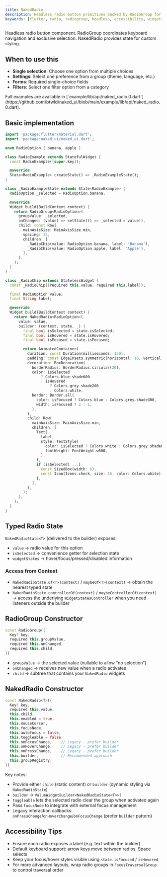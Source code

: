 ```yaml
---
title: NakedRadio
description: Headless radio button primitives backed by RadioGroup for exclusive selection
keywords: [flutter, radio, radiogroup, headless, accessibility, widgetstate]
---
```


Headless radio button component. RadioGroup coordinates keyboard navigation and exclusive selection. NakedRadio provides state for custom styling.

## When to use this

- **Single selection**: Choose one option from multiple choices
- **Settings**: Select one preference from a group (theme, language, etc.)
- **Forms**: Required single-choice fields
- **Filters**: Select one filter option from a category

<Info>
  Full examples are available in [`example/lib/api/naked_radio.0.dart`](https://github.com/btwld/naked_ui/blob/main/example/lib/api/naked_radio.0.dart).
</Info>

## Basic implementation

```dart
import 'package:flutter/material.dart';
import 'package:naked_ui/naked_ui.dart';

enum RadioOption { banana, apple }

class RadioExample extends StatefulWidget {
  const RadioExample({super.key});

  @override
  State<RadioExample> createState() => _RadioExampleState();
}

class _RadioExampleState extends State<RadioExample> {
  RadioOption _selected = RadioOption.banana;

  @override
  Widget build(BuildContext context) {
    return RadioGroup<RadioOption>(
      groupValue: _selected,
      onChanged: (value) => setState(() => _selected = value!),
      child: const Row(
        mainAxisSize: MainAxisSize.min,
        spacing: 12,
        children: [
          _RadioChip(value: RadioOption.banana, label: 'Banana'),
          _RadioChip(value: RadioOption.apple, label: 'Apple'),
        ],
      ),
    );
  }
}

class _RadioChip extends StatelessWidget {
  const _RadioChip({required this.value, required this.label});

  final RadioOption value;
  final String label;

  @override
  Widget build(BuildContext context) {
    return NakedRadio<RadioOption>(
      value: value,
      builder: (context, state, _) {
        final bool isSelected = state.isSelected;
        final bool isHovered = state.isHovered;
        final bool isFocused = state.isFocused;

        return AnimatedContainer(
          duration: const Duration(milliseconds: 150),
          padding: const EdgeInsets.symmetric(horizontal: 16, vertical: 10),
          decoration: BoxDecoration(
            borderRadius: BorderRadius.circular(20),
            color: isSelected
                ? Colors.blue.shade600
                : isHovered
                    ? Colors.grey.shade200
                    : Colors.white,
            border: Border.all(
              color: isFocused ? Colors.blue : Colors.grey.shade300,
              width: isFocused ? 2 : 1,
            ),
          ),
          child: Row(
            mainAxisSize: MainAxisSize.min,
            children: [
              Text(
                label,
                style: TextStyle(
                  color: isSelected ? Colors.white : Colors.grey.shade800,
                  fontWeight: FontWeight.w600,
                ),
              ),
              if (isSelected) ...[
                const SizedBox(width: 6),
                const Icon(Icons.check, size: 16, color: Colors.white),
              ],
            ],
          ),
        );
      },
    );
  }
}
```

## Typed Radio State

`NakedRadioState<T>` (delivered to the builder) exposes:

- `value` → radio value for this option
- `isSelected` → convenience getter for selection state
- `widgetStates` → hover/focus/pressed/disabled information

### Access from Context

- `NakedRadioState.of<T>(context)` / `maybeOf<T>(context)` → obtain the nearest typed state
- `NakedRadioState.controllerOf(context)` / `maybeControllerOf(context)` → access the underlying `WidgetStatesController` when you need listeners outside the builder

## RadioGroup Constructor

```dart
const RadioGroup({
  Key? key,
  required this.groupValue,
  required this.onChanged,
  required this.child,
})
```

- `groupValue` → the selected value (nullable to allow “no selection”)
- `onChanged` → receives new value when a radio activates
- `child` → subtree that contains your `NakedRadio` widgets

## NakedRadio Constructor

```dart
const NakedRadio<T>({
  Key? key,
  required this.value,
  this.child,
  this.enabled = true,
  this.mouseCursor,
  this.focusNode,
  this.autofocus = false,
  this.toggleable = false,
  this.onFocusChange,    // Legacy - prefer builder
  this.onHoverChange,    // Legacy - prefer builder
  this.onPressChange,    // Legacy - prefer builder
  this.builder,          // Recommended approach
  this.groupRegistry,
})
```

Key notes:

- Provide either `child` (static content) or `builder` (dynamic styling via `NakedRadioState`)
- `builder` → `ValueWidgetBuilder<NakedRadioState<T>>?`
- `toggleable` lets the selected radio clear the group when activated again
- Pass `focusNode` to integrate with external focus management
- Legacy interaction callbacks: `onPressChange`/`onHoverChange`/`onFocusChange` (prefer `builder` pattern)

## Accessibility Tips

- Ensure each radio exposes a label (e.g. text within the builder)
- Default keyboard support: arrow keys move between radios, Space selects
- Keep your focus/hover styles visible using `state.isFocused` / `isHovered`
- For more advanced layouts, wrap radio groups in `FocusTraversalGroup` to control traversal order
